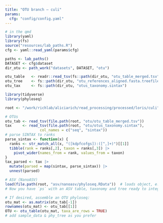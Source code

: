 ```yaml
---
title: "OTU branch — culi"
params:
  cfg: "config/config.yaml"
---
```


```r
# in the qmd
library(yaml) 
library(fs)
source("resources/lab_paths.R")
cfg <- yaml::read_yaml(params$cfg)

paths <- lab_paths()
DATASET <- cfg$dataset
dir_otu <- path_work("datasets", DATASET, "otu")

otu_table   <- readr::read_tsv(fs::path(dir_otu, "otu_table_merged.tsv"))
otu_tree    <- fs::path(dir_otu, "otu_references_aligned.fasta.treefile")
otu_tax     <- fs::path(dir_otu, "otus_taxonomy.sintax")
```


```r
library(tidyverse)
library(phyloseq)

root <- "/work/richlab/aliciarich/read_processing/processed/loris/culi"

# OTUs
otu_tab <- read_tsv(file.path(root, "otu/otu_table_merged.tsv"))
tax     <- read_tsv(file.path(root, "otu/otus_taxonomy.sintax"),
                col_names = c("seq", "sintax"))
# parse SINTAX to ranks
parse_sintax <- function(x) {
  ranks <- str_match_all(x, "([kdpfcofgs]):([^,]+)")[[1]]
  tibble(rank = ranks[,2], taxon = ranks[,3]) |> 
    pivot_wider(names_from = rank, values_from = taxon)
}
tax_parsed <- tax |>
  mutate(parsed = map(sintax, parse_sintax)) |>
  unnest(parsed)

# ASV (NanoASV)
load(file.path(root, "asv/nanoasv/phyloseq.RData"))  # loads object, e.g., ps
# Now you have `ps` with an ASV table, taxonomy and tree ready to integrate.

# If desired, assemble an OTU phyloseq:
otu_mat <- as.matrix(otu_tab[-1])
rownames(otu_mat) <- otu_tab[[1]]
OTU <- otu_table(otu_mat, taxa_are_rows = TRUE)
# add sample_data & phy_tree as you prefer
```

